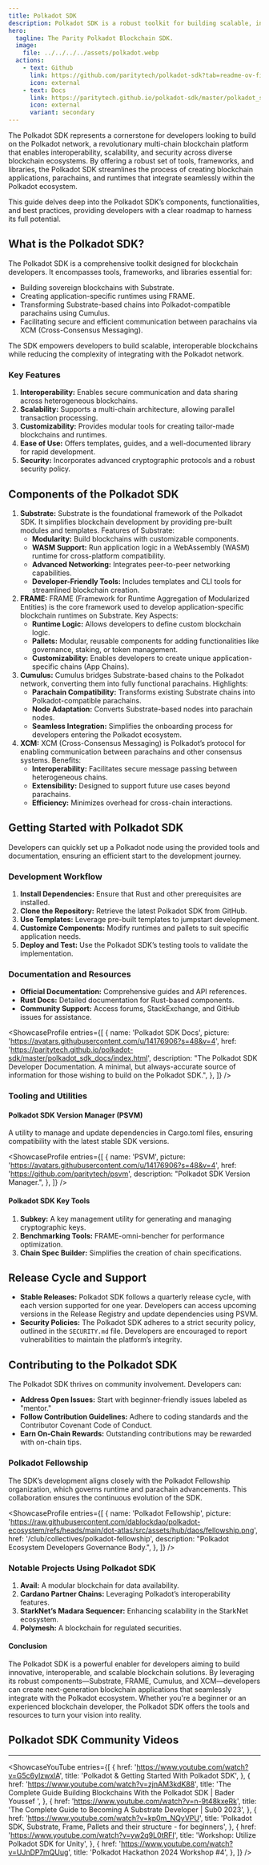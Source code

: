 ```yaml
---
title: Polkadot SDK
description: Polkadot SDK is a robust toolkit for building scalable, interoperable blockchain solutions on the Polkadot network.
hero:
  tagline: The Parity Polkadot Blockchain SDK.
  image: 
    file: ../../../../assets/polkadot.webp
  actions:
    - text: Github
      link: https://github.com/paritytech/polkadot-sdk?tab=readme-ov-file
      icon: external
    - text: Docs
      link: https://paritytech.github.io/polkadot-sdk/master/polkadot_sdk_docs/index.html
      icon: external
      variant: secondary
---
```



The Polkadot SDK represents a cornerstone for developers looking to build on the Polkadot network, a revolutionary multi-chain blockchain platform that enables interoperability, scalability, and security across diverse blockchain ecosystems. By offering a robust set of tools, frameworks, and libraries, the Polkadot SDK streamlines the process of creating blockchain applications, parachains, and runtimes that integrate seamlessly within the Polkadot ecosystem.

This guide delves deep into the Polkadot SDK’s components, functionalities, and best practices, providing developers with a clear roadmap to harness its full potential.

## What is the Polkadot SDK?
The Polkadot SDK is a comprehensive toolkit designed for blockchain developers. It encompasses tools, frameworks, and libraries essential for:
- Building sovereign blockchains with Substrate.
- Creating application-specific runtimes using FRAME.
- Transforming Substrate-based chains into Polkadot-compatible parachains using Cumulus.
- Facilitating secure and efficient communication between parachains via XCM (Cross-Consensus Messaging).

The SDK empowers developers to build scalable, interoperable blockchains while reducing the complexity of integrating with the Polkadot network.

### Key Features
1. **Interoperability:** Enables secure communication and data sharing across heterogeneous blockchains.
2. **Scalability:** Supports a multi-chain architecture, allowing parallel transaction processing.
3. **Customizability:** Provides modular tools for creating tailor-made blockchains and runtimes.
4. **Ease of Use:** Offers templates, guides, and a well-documented library for rapid development.
5. **Security:** Incorporates advanced cryptographic protocols and a robust security policy.

## Components of the Polkadot SDK
1. **Substrate:** Substrate is the foundational framework of the Polkadot SDK. It simplifies blockchain development by providing pre-built modules and templates. Features of Substrate:
    - **Modularity:** Build blockchains with customizable components.
    - **WASM Support:** Run application logic in a WebAssembly (WASM) runtime for cross-platform compatibility.
    - **Advanced Networking:** Integrates peer-to-peer networking capabilities.
    - **Developer-Friendly Tools:** Includes templates and CLI tools for streamlined blockchain creation.
2. **FRAME:** FRAME (Framework for Runtime Aggregation of Modularized Entities) is the core framework used to develop application-specific blockchain runtimes on Substrate. Key Aspects:
    - **Runtime Logic:** Allows developers to define custom blockchain logic.
    - **Pallets:** Modular, reusable components for adding functionalities like governance, staking, or token management.
    - **Customizability:** Enables developers to create unique application-specific chains (App Chains).
3. **Cumulus:** Cumulus bridges Substrate-based chains to the Polkadot network, converting them into fully functional parachains. Highlights:
    - **Parachain Compatibility:** Transforms existing Substrate chains into Polkadot-compatible parachains.
    - **Node Adaptation:** Converts Substrate-based nodes into parachain nodes.
    - **Seamless Integration:** Simplifies the onboarding process for developers entering the Polkadot ecosystem.
4. **XCM:** XCM (Cross-Consensus Messaging) is Polkadot’s protocol for enabling communication between parachains and other consensus systems. Benefits:
    - **Interoperability:** Facilitates secure message passing between heterogeneous chains.
    - **Extensibility:** Designed to support future use cases beyond parachains.
    - **Efficiency:** Minimizes overhead for cross-chain interactions.

## Getting Started with Polkadot SDK
Developers can quickly set up a Polkadot node using the provided tools and documentation, ensuring an efficient start to the development journey.

### Development Workflow
1. **Install Dependencies:** Ensure that Rust and other prerequisites are installed.
2. **Clone the Repository:** Retrieve the latest Polkadot SDK from GitHub.
3. **Use Templates:** Leverage pre-built templates to jumpstart development.
4. **Customize Components:** Modify runtimes and pallets to suit specific application needs.
5. **Deploy and Test:** Use the Polkadot SDK’s testing tools to validate the implementation.

### Documentation and Resources
- **Official Documentation:** Comprehensive guides and API references.
- **Rust Docs:** Detailed documentation for Rust-based components.
- **Community Support:** Access forums, StackExchange, and GitHub issues for assistance.

<ShowcaseProfile
  entries={[
    {
      name: 'Polkadot SDK Docs',
      picture: 'https://avatars.githubusercontent.com/u/14176906?s=48&v=4',
      href: 'https://paritytech.github.io/polkadot-sdk/master/polkadot_sdk_docs/index.html',
      description:
        "The Polkadot SDK Developer Documentation. A minimal, but always-accurate source of information for those wishing to build on the Polkadot SDK.",
    },
  ]}
/>

### Tooling and Utilities

#### Polkadot SDK Version Manager (PSVM)
A utility to manage and update dependencies in Cargo.toml files, ensuring compatibility with the latest stable SDK versions.

<ShowcaseProfile
  entries={[
    {
      name: 'PSVM',
      picture: 'https://avatars.githubusercontent.com/u/14176906?s=48&v=4',
      href: 'https://github.com/paritytech/psvm',
      description:
        "Polkadot SDK Version Manager.",
    },
  ]}
/>
#### Polkadot SDK Key Tools
1. **Subkey:** A key management utility for generating and managing cryptographic keys.
2. **Benchmarking Tools:** FRAME-omni-bencher for performance optimization.
3. **Chain Spec Builder:** Simplifies the creation of chain specifications.

## Release Cycle and Support
- **Stable Releases:** Polkadot SDK follows a quarterly release cycle, with each version supported for one year. Developers can access upcoming versions in the Release Registry and update dependencies using PSVM.
- **Security Policies:** The Polkadot SDK adheres to a strict security policy, outlined in the `SECURITY.md` file. Developers are encouraged to report vulnerabilities to maintain the platform’s integrity.

## Contributing to the Polkadot SDK
The Polkadot SDK thrives on community involvement. Developers can:
- **Address Open Issues:** Start with beginner-friendly issues labeled as "mentor."
- **Follow Contribution Guidelines:** Adhere to coding standards and the Contributor Covenant Code of Conduct.
- **Earn On-Chain Rewards:** Outstanding contributions may be rewarded with on-chain tips.

### Polkadot Fellowship
The SDK’s development aligns closely with the Polkadot Fellowship organization, which governs runtime and parachain advancements. This collaboration ensures the continuous evolution of the SDK.

<ShowcaseProfile
  entries={[
    {
      name: 'Polkadot Fellowship',
      picture: 'https://raw.githubusercontent.com/dablockdao/polkadot-ecosystem/refs/heads/main/dot-atlas/src/assets/hub/daos/fellowship.png',
      href: '/club/collectives/polkadot-fellowship',
      description:
        "Polkadot Ecosystem Developers Governance Body.",
    },
  ]}
/>

### Notable Projects Using Polkadot SDK
1. **Avail:** A modular blockchain for data availability.
2. **Cardano Partner Chains:** Leveraging Polkadot’s interoperability features.
3. **StarkNet’s Madara Sequencer:** Enhancing scalability in the StarkNet ecosystem.
4. **Polymesh:** A blockchain for regulated securities.

#### Conclusion
The Polkadot SDK is a powerful enabler for developers aiming to build innovative, interoperable, and scalable blockchain solutions. By leveraging its robust components—Substrate, FRAME, Cumulus, and XCM—developers can create next-generation blockchain applications that seamlessly integrate with the Polkadot ecosystem. Whether you're a beginner or an experienced blockchain developer, the Polkadot SDK offers the tools and resources to turn your vision into reality.

## Polkadot SDK Community Videos
------------
<ShowcaseYouTube
  entries={[
    {
      href: 'https://www.youtube.com/watch?v=G5c6yIzwxlA',
      title: 'Polkadot & Getting Started With Polkadot SDK',
    },
         {
      href: 'https://www.youtube.com/watch?v=zjnAM3kdK88',
      title: 'The Complete Guide Building Blockchains With the Polkadot SDK | Bader Youssef ',
         },
         {
      href: 'https://www.youtube.com/watch?v=n-9t48kxeRk',
      title: 'The Complete Guide to Becoming A Substrate Developer | Sub0 2023',
         },
         {
      href: 'https://www.youtube.com/watch?v=kp0m_NQyVPU',
      title: 'Polkadot SDK, Substrate, Frame, Pallets and their structure - for beginners',
         },
                  {
      href: 'https://www.youtube.com/watch?v=yw2q9L0tRFI',
      title: 'Workshop: Utilize Polkadot SDK for Unity',
         },
                  {
      href: 'https://www.youtube.com/watch?v=UJnDP7mQUug',
      title: 'Polkadot Hackathon 2024 Workshop #4',
         },
  ]} />

